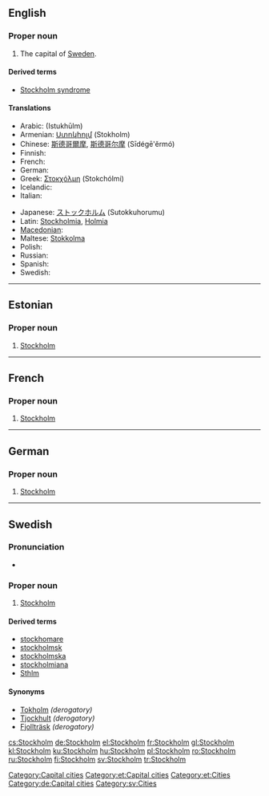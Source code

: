 {{wikipedia}}
==English==

===Proper noun===
{{infl|en|proper noun}}

# The capital of [[Sweden]].

====Derived terms====
* [[Stockholm syndrome]]

====Translations====
{{trans-top|capital of Sweden}}
* Arabic: {{Arab|[[استكهولم]]}} (Istukhūlm)
* Armenian: [[Ստոկհոլմ]] (Stokholm)
* Chinese: [[斯德哥爾摩]], [[斯德哥尔摩]] (Sīdégē'ěrmó)
* Finnish: {{t+|fi|Tukholma}}
* French: {{l|fr|Stockholm}}
* German: {{l|de|Stockholm}}
* Greek: [[Στοκχόλμη]] (Stokchólmi) {{f}}
* Icelandic: {{t-|is|Stokkhólmur|m}}
* Italian: {{t-|it|Stoccolma|f}}
{{trans-mid}}
* Japanese: [[ストックホルム]] (Sutokkuhorumu)
* Latin: [[Stockholmia]], [[Holmia]]
* [[Macedonian]]: {{t|mk|Стокхолм|m|tr=Stókholm|sc=Cyrl}}
* Maltese: [[Stokkolma]]
* Polish: {{t+|pl|Sztokholm|m}}
* Russian: {{t|ru|Стокгольм|m|tr=Stokgól’m|sc=Cyrl}}
* Spanish: {{t+|es|Estocolmo}}
* Swedish: {{l|sv|Stockholm}}
{{trans-bottom}}

[[Category:Capital cities]]

----

==Estonian==

===Proper noun===
{{infl|et|proper noun}}

# [[#English|Stockholm]]

[[Category:et:Capital cities]]
[[Category:et:Cities]]

----

==French==

===Proper noun===
{{infl|fr|proper noun}}

# [[#English|Stockholm]]

----

==German==

===Proper noun===
{{infl|de|proper noun|g=n}}

# [[#English|Stockholm]]

[[Category:de:Capital cities]]

----

==Swedish==

===Pronunciation===
* {{audio|Sv-Stockholm.ogg|audio}}

===Proper noun===
{{infl|sv|proper noun}}

# [[#English|Stockholm]]

====Derived terms====
* [[stockhomare]]
* [[stockholmsk]]
* [[stockholmska]]
* [[stockholmiana]]
* [[Sthlm]]

====Synonyms====
* [[Tokholm]] ''(derogatory)''
* [[Tjockhult]] ''(derogatory)''
* [[Fjollträsk]] ''(derogatory)''

[[Category:sv:Cities]]

[[cs:Stockholm]]
[[de:Stockholm]]
[[el:Stockholm]]
[[fr:Stockholm]]
[[gl:Stockholm]]
[[kl:Stockholm]]
[[ku:Stockholm]]
[[hu:Stockholm]]
[[pl:Stockholm]]
[[ro:Stockholm]]
[[ru:Stockholm]]
[[fi:Stockholm]]
[[sv:Stockholm]]
[[tr:Stockholm]]